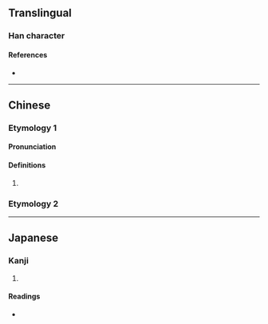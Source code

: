 {{also|由|曱}}
{{character info}}
==Translingual==

===Han character===
{{Han char|rn=102|rad=田|as=00|sn=5|four=|canj=LA|ids=⿻囗丄,⿻日丨}}

====References====
* {{Han ref|kx=0759.001|dkj=21727|hdz=42527.010|uh=7534|ud=30004}}

----

==Chinese==

===Etymology 1===
{{zh-forms|alt=由}}

====Pronunciation====
{{zh-pron
|m=zhá
|c=zaat6
|cat=
}}

====Definitions====
{{zh-hanzi}}

# {{zh-only|曱甴|[[cockroach]]|tr=gaat6 zaat6-2}}

===Etymology 2===
{{zh-see|由|v}}

----

==Japanese==

===Kanji===
{{ja-kanji|grade=|rs=田00}}

# {{rfdef|ja|sort=田00}}

====Readings====
* {{ja-readings|on=そう|kun=}}
